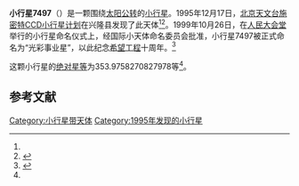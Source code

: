 {{primarysources|time=2019-09-07T13:50:31+00:00}}
{{Infobox planet
| bgcolour = #FFFFC0
| name = 光彩事业星
| symbol = 
| image = 
| caption = 
| discovery = yes
| discovery_ref = 
| discoverer = [[北京天文台施密特CCD小行星计划|北京天文台施密特CCD小行星计划]]
| discovery_site = [[兴隆县|兴隆县]] 
| discovered = 1995年12月17日
| designations = yes
| mp_name = 
| named_after = 
| alt_names = 1995 YY21/ 1972 TL1 / 1991 RL25
| mp_category = [[主带小行星|主带小行星]]
| orbit_ref = <ref name="a">[http://ssd.jpl.nasa.gov/sbdb.cgi?sstr=7497 7497 Guangcaishiye]，小行星數據庫瀏覽器（JPL Small-Body Database Browser）－[[美国国家航空航天局|美国国家航空航天局]]喷气推进实验室</ref>
| epoch = 2456400.5 (2013年4月18日更新)
| aphelion = {{convert|2.918579931316577|AU|km|3|abbr=on|lk=out}}
| perihelion = {{convert|1.991751812551075|AU|km|3|abbr=on}}
| semimajor = {{convert|2.455165871933826|AU|km|3|abbr=on}}
| eccentricity = 0.188750611
| period = 1405.140284 [[日|日]]<br />3.85[[儒略年|儒略年]]
| avg_speed = 
| inclination = 2.95824258392754
| asc_node = 10.27941966145681
| mean_anomaly = 
| arg_peri = 353.9758270827978
| satellites = 
| physical_characteristics = yes
| dimensions = 
| mass = 
| density = 
| surface_grav = 
| escape_velocity = 
| sidereal_day = 
| axial_tilt = 
| pole_ecliptic_lat = 
| pole_ecliptic_lon = 
| albedo = 
| temperatures= 
| temp_name1 = 
| mean_temp_1 = 
| max_temp_1 = 
| temp_name2 = 
| max_temp_2 = 
| spectral_type = 
| abs_magnitude = 353.9758270827978
}}

'''小行星7497'''（{{lang-en|7497 Guangcaishiye}}）是一颗围绕[[太阳|太阳]][[公转|公转]]的[[小行星|小行星]]。1995年12月17日，[[北京天文台施密特CCD小行星计划|北京天文台施密特CCD小行星计划]]在兴隆县发现了此天体<ref name="a" /><ref>{{cite news|title=小行星列表|url=http://cfa-www.harvard.edu/iau/lists/NumberedMPs.txt|accessdate=2013-07-08|newspaper=哈佛大学|archive-date=2008-05-17|archive-url=https://web.archive.org/web/20080517010638/http://cfa-www.harvard.edu/iau/lists/NumberedMPs.txt|dead-url=no}}</ref>。1999年10月26日，在[[人民大会堂|人民大会堂]]举行的小行星命名仪式上，经国际小天体命名委员会批准，小行星7497被正式命名为“光彩事业星”，以此纪念[[希望工程|希望工程]]十周年。<ref>{{cite news|title=光彩事业的“光彩”档案|url=http://epaper.cbt.com.cn/epaper/uniflows/html/2018/12/14/03/03_46.htm|accessdate=2018-12-14|newspaper=中华工商时报}}{{Dead link|date=2019年12月 |bot=InternetArchiveBot |fix-attempted=yes }}</ref>

这颗小行星的[[绝对星等|绝对星等]]为353.9758270827978等<ref name="a" />。

==参考文献==
{{reflist}}
{{Minor Planet Number|[[小行星7496|小行星7496]]|[[小行星7498|小行星7498]]}}

{{小天体}}

[[Category:小行星带天体|Category:小行星带天体]]
[[Category:1995年发现的小行星|Category:1995年发现的小行星]]

{{asteroid-stub}}